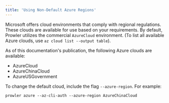 ```yaml
---
title: 'Using Non-Default Azure Regions'
---
```


Microsoft offers cloud environments that comply with regional regulations. These clouds are available for use based on your requirements. By default, Prowler utilizes the commercial `AzureCloud` environment. (To list all available Azure clouds, use `az cloud list --output table`).

As of this documentation's publication, the following Azure clouds are available:

- AzureCloud
- AzureChinaCloud
- AzureUSGovernment

To change the default cloud, include the flag `--azure-region`. For example:

```console
prowler azure --az-cli-auth --azure-region AzureChinaCloud
```
